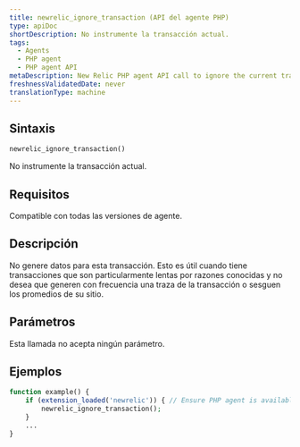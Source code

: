 ```yaml
---
title: newrelic_ignore_transaction (API del agente PHP)
type: apiDoc
shortDescription: No instrumente la transacción actual.
tags:
  - Agents
  - PHP agent
  - PHP agent API
metaDescription: New Relic PHP agent API call to ignore the current transaction entirely.
freshnessValidatedDate: never
translationType: machine
---
```


## Sintaxis

```php
newrelic_ignore_transaction()
```

No instrumente la transacción actual.

## Requisitos

Compatible con todas las versiones de agente.

## Descripción

No genere datos para esta transacción. Esto es útil cuando tiene transacciones que son particularmente lentas por razones conocidas y no desea que generen con frecuencia una traza de la transacción o sesguen los promedios de su sitio.

## Parámetros

Esta llamada no acepta ningún parámetro.

## Ejemplos

```php
function example() {
    if (extension_loaded('newrelic')) { // Ensure PHP agent is available
        newrelic_ignore_transaction();
    }
    ...
}
```
